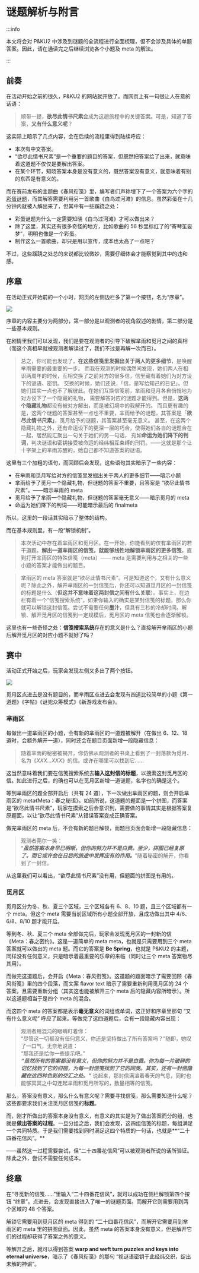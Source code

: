 # 谜题解析与附言

:::info

本文将会对 P&KU2 中涉及到谜题的全流程进行全面梳理，但不会涉及具体的单题答案。因此，请在通读完之后继续浏览各个小题及 meta 的解法。

:::

## 前奏

在活动开始之前的很久，P&KU2 的网站就开放了。而网页上有一句很让人在意的话语：

> 顺带一提，**欲尽此情书尺素**会成为这趟旅程中的关键答案。可是，知道了答案，**又有什么意义呢**？

这实际上暗示了几点内容，会在后续的流程里得到陆续呼应：

- 本次有中文答案。
- “欲尽此情书尺素”是一个重要的题目的答案，但既然把答案给了出来，就意味着这道题不仅仅是要解出答案。
- 在某个环节，知晓答案本身是没有意义的，既然答案没有意义，就意味着有别的东西是有意义的。

而在赛前发布的主题曲《春风衔笺》里，编写者们声称埋下了一个答案为六个字的[彩蛋谜题](../theme-song#彩蛋)，而其解答需要利用另一首歌曲《白鸟过河滩》的信息。虽然彩蛋在十几分钟内就被人解出来了，但其中有一些蹊跷之处：

- 彩蛋谜题为什么一定需要知晓《白鸟过河滩》才可以做出来？
- 除了这里，其实还有很多奇怪的地方，比如歌曲的 56 秒里标红了的“寄琴笙妄梦”，明明也像是一个彩蛋。
- 制作这么一首歌曲，却只是用以宣传，成本也太高了一点吧？

不过，这些蹊跷之处总的来说都比较微妙，需要仔细体会才能察觉到其中的违和感。

## 序章

在活动正式开始前的一个小时，网页的左侧边栏多了第一个按钮，名为“序章”。

![](./solutions.assets/image_1.webp?width=400)

序章的内容主要分为两部分，第一部分是以观测者的视角叙述的剧情，第二部分是一些基本规则。

在剧情里我们可以发现，我们是要在观测者的引导下破解芈雨和觅月之间的真相（而这个真相早就被观测者解读过了，我们不过是再解一次而已）。

> 总之，你可能也发现了，**在这些信笺里发掘出关于两人的更多细节**，是唤醒芈雨需要的最重要的一步。
> 而我在观测的时候偶然间发现，她们两人在相识两周年的时候，互相交换了之前对方的很多信，信里藏有着她们为对方设下的谜语、密钥。
> 交换的时候，她们还说，「信，是写给知己的日记」。但她们其实一点也不了解彼此。在她们互换信笺前，芈雨和觅月各自悄悄地为对方设下了一个隐藏的礼物，
> 需要解答对应的谜题才能得到。但是，**这两个隐藏礼物**都没有被对方解出，而是被幻境中的我解开的。
> 而且更有趣的是，这两个谜题的答案甚至一点也不重要，芈雨给予的谜题，其答案是「**欲尽此情书尺素」**，觅月给予的谜题，其答案甚至毫无意义。
> 甚至，在这两个隐藏礼物之外，还有命运设下的更深一层的巧合，使得她们各自的谜题合在一起，居然能汇聚出一句关于她们的另一句话，
> 宛如**命运为她们降下的判词**，判决谜语和密钥接受被命运的经纬相互束缚的刑罚。——这就是那个让十字架上的芈雨苏醒的，她自己都不知道答案的谜语。

这里有三个加粗的语句，而回顾后会发现，这些语句其实暗示了一些内容：

- 在芈雨和觅月写给对方的信笺里发掘出关于两人的更多细节——暗示小题
- 芈雨给予了觅月一个隐藏礼物，但谜题的答案不重要，且答案是 “欲尽此情书尺素”。——暗示芈雨的 meta
- 觅月给予了芈雨一个隐藏礼物，但谜题的答案毫无意义——暗示觅月的 meta
- 命运为她们降下的判词——可能暗示最后的 finalmeta

所以，这里的一段话其实暗示了整体的结构。

而在基本规则里，有一段“解锁机制”。

> 本次活动中存在着芈雨区和觅月区。在一开始，你能看到的仅有芈雨区的若干道题。**解出一道芈雨区的信笺，就能够线性地解锁芈雨区的更多信笺**，直到打开芈雨区的特殊信笺（meta）—— meta 是需要利用与之相关的一些小题的答案才能做出的题目。

> 芈雨区的 meta 答案就是“欲尽此情书尺素”。可是知道这个，又有什么意义呢？除此之外，解开芈雨区的一封信笺后，你还可以知道觅月区的一封信笺的标题是什么（**但这并不意味着这两封信之间有什么关联**）。事实上，在边栏有着一个“信笺搜索系统”，如果你输入的确实是某封信笺的标题，那么你就可以解锁这封信笺。尝试不需要任何**墨汁**，但具有三秒的冷却时间。解锁、解开觅月区的信笺到一定规模后，觅月区的 meta 信笺也会逐渐解锁。

这里也有一些奇怪之处：**信笺搜索系统**存在的意义是什么？直接解开芈雨区的小题后解开觅月区的对应小题不就好了吗？

## 赛中

活动正式开始之后，玩家会发现左侧又多出了两个按钮。

![](./solutions.assets/image_2.webp?width=400)

觅月区点进去是没有题目的，而芈雨区点进去会发现有四道比较简单的小题《第一道题》《字帖》《谜兜众筹模式》《新游戏发布会》。

### 芈雨区

每做出一道芈雨区的小题，会有新的芈雨区的一道题被解开（在做出 6、12、18 道时，会额外解开一道），同时还会在题目页面新增一段隐藏信息：

> 随着芈雨的秘密被揭开，你仿佛从观测者的书桌上看到了一封落款为觅月、名为《_XXX…XXX_》的信。或许在哪里可以找到它……

这当然意味着我们要在信笺搜索系统去**输入这封信的标题**，以搜索这封觅月区的信。如此进行之后，的确也可以在觅月区新增一道谜题，名字也的确是这个。

等到芈雨区的题全部开启后（共有 24 道），下一次做出芈雨区的题，则会开启芈雨区的 meta《Meta：春之秘语》。如前所说，这道题的题面是一个拼图，而答案是“欲尽此情书尺素”，玩家在摸索之后会意识到，需要做的事情其实是根据答案复原题面，以让“欲尽此情书尺素”从错误答案变成正确答案。

做完芈雨区的 meta 后，不会有新的题目解锁，而题目页面会新增一段隐藏信息：

> 观测者莞尔一笑：  
> “**_虽然答案本身早已明晰，但你的努力并不是白费。至少，拼图已经复原了。而它或许会在日后的旅途中发挥应有的作用。_**”随着秘密的解开，你看到了一封信。

从这里我们可以看出，“欲尽此情书尺素”没有用，但题面的拼图是有用的。

### 觅月区

觅月区分为冬、秋、夏三个区域，三个区域各有 6、8、10 题，且三个区域都有一个 meta。但这个 meta 需要当前区域所有小题全部开放，且成功做出其中 4/6、6/8、8/10 题才能开启。

等到冬、秋、夏三个 meta 全部做完后，玩家会发现觅月区的一封新的信《Meta：春之密约》。这是一道简单的 meta meta，也就是只需要用到三个 meta 答案就可以做出的 meta 题。而它的答案是 **Be Spring**，也就是 P&KU2 的主题，同样没有任何意义，只是暗示着最重要的乐章的来临（同时让三个 meta 答案物尽其用）。

而做完这道题后，会开启《Meta：春风衔笺》。这道题的题面暗示了需要回顾《春风衔笺》里的四个段落，而文案 flavor text 暗示了需要重新利用觅月区的 24 个答案，且需要重新分组（其实这也能被解开三个 meta 后的隐藏内容所暗示）。所以这道题相当于是四个 meta 的混合。

而这四个 meta 的答案都是表示**毫无意义**的词组或单词，这正好和序章里那句 “又有什么意义呢” 呼应了起来。等做完了这四道题后，会有一段隐藏内容出现：

> 观测者用混沌的眼睛盯着你：  
> “尽管这一切都没有任何意义，你还是坚持做出了所有答案吗？”随即，她叹了一口气，无奈地说道：  
> “那我还是给你一些提示吧。”  
> _**“虽然所有的答案都没有意义，但你的努力并不是白费。你为每一片破碎的记忆找到了它的归宿，为每一封信笺找到了它的同类。其实，还有一封信隐藏在这四种色彩的交汇之处。”**_
> 说起来，那封信满溢着春天的气息，同时也能够冥冥之中勾连起芈雨和觅月所写的，数量相等的信笺。

那么，答案没有意义，那么什么有意义呢？需要寻找信笺，那么需要知道什么呢？这些都要求我们关注觅月区信笺的**标题**。

而，刚才所做出的答案本身没有意义，有意义的其实是为了做出答案而分的组，也就是**做出答案的过程**。一旦分组之后，我们会发现，这四组信笺的标题，每组满足一个共同特质。于是我们需要找到同时满足这四个特质的一句话，也就是**“二十四番花信风”。**

——虽然这一过程需要尝试，但“二十四番花信风”可以被观测者所说的话所验证。除此之外，尝试不需要任何成本。

## 终章

在“寻觅新的信笺……”里输入“二十四番花信风”，就可以成功在侧栏解锁第四个按钮 “终章”。点进去，会发现直接进入了唯一的谜题页面。而解开它则需要用到两个区域的 48 个答案。

解锁它需要用到觅月区的 meta 得到的 “二十四番花信风”，而解开它需要用到芈雨区的 meta 里的拼图盘面。因此，虽然 meta 的答案本身没有意义，但是解开它们的过程却获得了答案之外的意义。

等解开之后，就可以得到答案 **warp and weft turn puzzles and keys into eternal universe**，暗示了《春风衔笺》的那句 “视谜语密钥于此经纬交织，绽出未解的神谕”。
